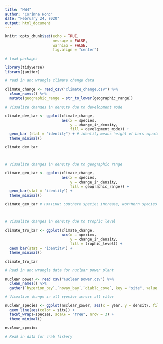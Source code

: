 ```yaml
---
title: "HW4"
author: "Corinna Hong"
date: "February 24, 2020"
output: html_document
---
```


```r
knitr::opts_chunk$set(echo = TRUE,
                      message = FALSE,
                      warning = FALSE,
                      fig.align = "center")
```

```r

# load packages

library(tidyverse)
library(janitor)

```

```r

# read in and wrangle climate change data

climate_change <- read_csv("climate_change.csv") %>% 
  clean_names() %>% 
  mutate(geographic_range = str_to_lower(geographic_range))

```

```r

# Visualize changes in density due to development mode

climate_dev_bar <- ggplot(climate_change,
                          aes(x = species,
                              y = change_in_density,
                              fill = development_mode)) +
  geom_bar (stat = "identity") + # identity means height of bars equals actual value
  theme_minimal()

climate_dev_bar



# Visualize changes in density due to geographic range

climate_geo_bar <- ggplot(climate_change,
                          aes(x = species,
                              y = change_in_density,
                              fill = geographic_range)) +
  geom_bar(stat = "identity") +
  theme_minimal()

climate_geo_bar # PATTERN: Southern species increase, Northern species decreased.



# Visualize changes in density due to trophic level

climate_tro_bar <- ggplot(climate_change,
                          aes(x = species,
                              y = change_in_density,
                              fill = trophic_level)) +
  geom_bar(stat = "identity") +
  theme_minimal()

climate_tro_bar


```

```r

# Read in and wrangle data for nuclear power plant

nuclear_power <- read_csv("nuclear_power.csv") %>% 
  clean_names() %>% 
  gather(`hyperion_bay`,`noway_bay`,`diablo_cove`, key = "site", value = "density") # Density measured in (# of individuals/100m2)

```

```r

# Visualize change in all species across all sites

nuclear_species <- ggplot(nuclear_power, aes(x = year, y = density, fill = site)) +
  geom_line(aes(color = site)) +
  facet_wrap(~species, scale = "free", nrow = 3) +
  theme_minimal()

nuclear_species

```

```r

# Read in data for crab fishery


```

